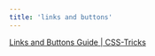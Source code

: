 ```yaml
---
title: 'links and buttons'
---
```


[Links and Buttons Guide | CSS-Tricks](https://css-tricks.com/a-complete-guide-to-links-and-buttons/)